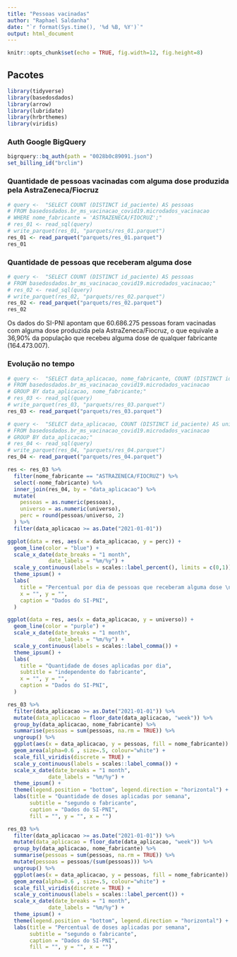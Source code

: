 ```yaml
---
title: "Pessoas vacinadas"
author: "Raphael Saldanha"
date: "`r format(Sys.time(), '%d %B, %Y')`"
output: html_document
---
```


```r
knitr::opts_chunk$set(echo = TRUE, fig.width=12, fig.height=8)
```

## Pacotes

```r
library(tidyverse)
library(basedosdados)
library(arrow)
library(lubridate)
library(hrbrthemes)
library(viridis)
```

### Auth Google BigQuery

```r
bigrquery::bq_auth(path = "0028b0c89091.json")
set_billing_id("brclim")
```

### Quantidade de pessoas vacinadas com alguma dose produzida pela AstraZeneca/Fiocruz


```r
# query <-  "SELECT COUNT (DISTINCT id_paciente) AS pessoas
# FROM basedosdados.br_ms_vacinacao_covid19.microdados_vacinacao 
# WHERE nome_fabricante = 'ASTRAZENECA/FIOCRUZ';"
# res_01 <- read_sql(query)
# write_parquet(res_01, "parquets/res_01.parquet")
res_01 <- read_parquet("parquets/res_01.parquet")
res_01
```


### Quantidade de pessoas que receberam alguma dose


```r
# query <-  "SELECT COUNT (DISTINCT id_paciente) AS pessoas
# FROM basedosdados.br_ms_vacinacao_covid19.microdados_vacinacao;"
# res_02 <- read_sql(query)
# write_parquet(res_02, "parquets/res_02.parquet")
res_02 <- read_parquet("parquets/res_02.parquet")
res_02
```


Os dados do SI-PNI apontam que 60.686.275 pessoas foram vacinadas com alguma dose produzida pela AstraZeneca/Fiocruz, o que equivale a 36,90% da população que recebeu alguma dose de qualquer fabricante (164.473.007). 


### Evolução no tempo

```r
# query <-  "SELECT data_aplicacao, nome_fabricante, COUNT (DISTINCT id_paciente) AS pessoas
# FROM basedosdados.br_ms_vacinacao_covid19.microdados_vacinacao 
# GROUP BY data_aplicacao, nome_fabricante;"
# res_03 <- read_sql(query)
# write_parquet(res_03, "parquets/res_03.parquet")
res_03 <- read_parquet("parquets/res_03.parquet")
```

```r
# query <-  "SELECT data_aplicacao, COUNT (DISTINCT id_paciente) AS universo
# FROM basedosdados.br_ms_vacinacao_covid19.microdados_vacinacao 
# GROUP BY data_aplicacao;"
# res_04 <- read_sql(query)
# write_parquet(res_04, "parquets/res_04.parquet")
res_04 <- read_parquet("parquets/res_04.parquet")
```

```r
res <- res_03 %>%
  filter(nome_fabricante == "ASTRAZENECA/FIOCRUZ") %>%
  select(-nome_fabricante) %>%
  inner_join(res_04, by = "data_aplicacao") %>%
  mutate(
    pessoas = as.numeric(pessoas),
    universo = as.numeric(universo),
    perc = round(pessoas/universo, 2)
  ) %>%
  filter(data_aplicacao >= as.Date("2021-01-01"))

ggplot(data = res, aes(x = data_aplicacao, y = perc)) +
  geom_line(color = "blue") +
  scale_x_date(date_breaks = "1 month",
             date_labels = "%m/%y") +
  scale_y_continuous(labels = scales::label_percent(), limits = c(0,1)) +
  theme_ipsum() +
  labs(
    title = "Percentual por dia de pessoas que receberam alguma dose \nfabricada pela AstraZeneca/Fiocruz",
    x = "", y = "",
    caption = "Dados do SI-PNI",
  )
```

```r
ggplot(data = res, aes(x = data_aplicacao, y = universo)) +
  geom_line(color = "purple") +
  scale_x_date(date_breaks = "1 month",
             date_labels = "%m/%y") +
  scale_y_continuous(labels = scales::label_comma()) +
  theme_ipsum() +
  labs(
    title = "Quantidade de doses aplicadas por dia",
    subtitle = "independente do fabricante",
    x = "", y = "",
    caption = "Dados do SI-PNI",
  )
```

```r
res_03 %>%
  filter(data_aplicacao >= as.Date("2021-01-01")) %>%
  mutate(data_aplicacao = floor_date(data_aplicacao, "week")) %>%
  group_by(data_aplicacao, nome_fabricante) %>%
  summarise(pessoas = sum(pessoas, na.rm = TRUE)) %>%
  ungroup() %>%
  ggplot(aes(x = data_aplicacao, y = pessoas, fill = nome_fabricante)) +
  geom_area(alpha=0.6 , size=.5, colour="white") +
  scale_fill_viridis(discrete = TRUE) +
  scale_y_continuous(labels = scales::label_comma()) +
  scale_x_date(date_breaks = "1 month",
             date_labels = "%m/%y") +
  theme_ipsum() +
  theme(legend.position = "bottom", legend.direction = "horizontal") +
  labs(title = "Quantidade de doses aplicadas por semana",
       subtitle = "segundo o fabricante", 
       caption = "Dados do SI-PNI",
       fill = "", y = "", x = "")
```


```r
res_03 %>%
  filter(data_aplicacao >= as.Date("2021-01-01")) %>%
  mutate(data_aplicacao = floor_date(data_aplicacao, "week")) %>%
  group_by(data_aplicacao, nome_fabricante) %>%
  summarise(pessoas = sum(pessoas, na.rm = TRUE)) %>%
  mutate(pessoas = pessoas/(sum(pessoas))) %>%
  ungroup() %>%
  ggplot(aes(x = data_aplicacao, y = pessoas, fill = nome_fabricante)) +
  geom_area(alpha=0.6 , size=.5, colour="white") +
  scale_fill_viridis(discrete = TRUE) +
  scale_y_continuous(labels = scales::label_percent()) +
  scale_x_date(date_breaks = "1 month",
             date_labels = "%m/%y") +
  theme_ipsum() +
  theme(legend.position = "bottom", legend.direction = "horizontal") +
  labs(title = "Percentual de doses aplicadas por semana",
       subtitle = "segundo o fabricante",
       caption = "Dados do SI-PNI",
       fill = "", y = "", x = "")
```

